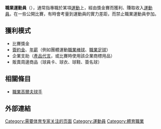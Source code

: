 {{article issues|
{{expand|time=2010-07-02T06:32:40+00:00}}
{{expert|1=体育|time=2010-07-02T06:32:40+00:00}}
{{unreferenced|time=2010-07-02T06:32:40+00:00}}
}}
'''職業運動員'''（{{lang-en|Professional Athletes}}），通常指專職於某項[[運動|運動]]上，經由獎金賽而獲利、賺取收入[[運動員|運動員]]。在一些公開比賽，有時會考量到運動員的實力差距，而禁止職業運動員參加。

==獲利模式==
*比賽獎金
*[[簽約金|簽約金]]、[[年薪|年薪]]（例如團體運動[[職業棒球|職業棒球]]、[[職業足球|職業足球]]）
*企業支助（[[代言人|產品代言]]，或比賽時使用該企業商標用品）
*販賣周邊商品（球員卡、球衣、球鞋、簽名球）

==相關條目==
* [[職業高爾夫球手|職業高爾夫球手]]

==外部連結==
{{GoogleBooks|"Professional Athletes"|"職業運動員"}}

[[Category:需要体育专家关注的页面|Category:需要体育专家关注的页面]]
[[Category:運動員|Category:運動員]]
[[Category:體育職業|Category:體育職業]]